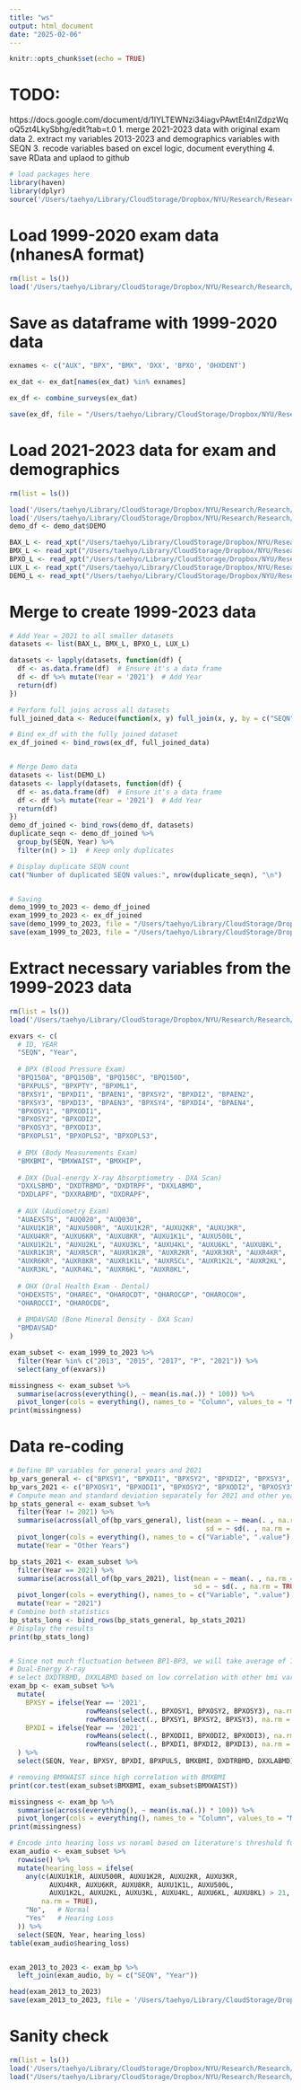 ```yaml
---
title: "ws"
output: html_document
date: "2025-02-06"
---
```


```r
knitr::opts_chunk$set(echo = TRUE)
```

# TODO:
https://docs.google.com/document/d/1IYLTEWNzi34iagvPAwtEt4nIZdpzWqoQ5zt4LkySbhg/edit?tab=t.0 
1. merge 2021-2023 data with original exam data 
2. extract my variables 2013-2023 and demographics variables with SEQN
3. recode variables based on excel logic, document everything
4. save RData and uplaod to github

```r
# load packages here
library(haven)
library(dplyr)
source('/Users/taehyo/Library/CloudStorage/Dropbox/NYU/Research/Research/Code/ENAR-Risk-Factors-Analyses/R/funcs.R')
```

# Load 1999-2020 exam data (nhanesA format)
```r
rm(list = ls())
load('/Users/taehyo/Library/CloudStorage/Dropbox/NYU/Research/Research/Code/ENAR-Risk-Factors-Analyses/data/cleaned/1999_to_2023_original/Examinations.RData')
```

# Save as dataframe with 1999-2020 data
```r
exnames <- c("AUX", "BPX", "BMX", 'DXX', 'BPXO', 'OHXDENT')

ex_dat <- ex_dat[names(ex_dat) %in% exnames]

ex_df <- combine_surveys(ex_dat)

save(ex_df, file = "/Users/taehyo/Library/CloudStorage/Dropbox/NYU/Research/Research/Code/ENAR-Risk-Factors-Analyses/data/cleaned/1999_to_2023_original/Examinations_1999_to_2020.RData")
```

# Load 2021-2023 data for exam and demographics
```r
rm(list = ls())

load('/Users/taehyo/Library/CloudStorage/Dropbox/NYU/Research/Research/Code/ENAR-Risk-Factors-Analyses/data/cleaned/1999_to_2023_original/Examinations_1999_to_2020.RData')
load('/Users/taehyo/Library/CloudStorage/Dropbox/NYU/Research/Research/Code/ENAR-Risk-Factors-Analyses/data/cleaned/1999_to_2023_original/Demographics.RData')
demo_df <- demo_dat$DEMO

BAX_L <- read_xpt("/Users/taehyo/Library/CloudStorage/Dropbox/NYU/Research/Research/Code/ENAR-Risk-Factors-Analyses/data/2021_to_2023_data/exam/BAX_L.xpt")
BMX_L <- read_xpt("/Users/taehyo/Library/CloudStorage/Dropbox/NYU/Research/Research/Code/ENAR-Risk-Factors-Analyses/data/2021_to_2023_data/exam/BMX_L.xpt")
BPXO_L <- read_xpt("/Users/taehyo/Library/CloudStorage/Dropbox/NYU/Research/Research/Code/ENAR-Risk-Factors-Analyses/data/2021_to_2023_data/exam/BPXO_L.xpt")
LUX_L <- read_xpt("/Users/taehyo/Library/CloudStorage/Dropbox/NYU/Research/Research/Code/ENAR-Risk-Factors-Analyses/data/2021_to_2023_data/exam/LUX_L.xpt")
DEMO_L <- read_xpt("/Users/taehyo/Library/CloudStorage/Dropbox/NYU/Research/Research/Code/ENAR-Risk-Factors-Analyses/data/2021_to_2023_data/demographics/DEMO_L.xpt")
```

# Merge to create 1999-2023 data
```r
# Add Year = 2021 to all smaller datasets
datasets <- list(BAX_L, BMX_L, BPXO_L, LUX_L)

datasets <- lapply(datasets, function(df) {
  df <- as.data.frame(df)  # Ensure it's a data frame
  df <- df %>% mutate(Year = '2021')  # Add Year
  return(df)
})

# Perform full joins across all datasets
full_joined_data <- Reduce(function(x, y) full_join(x, y, by = c("SEQN", "Year")), datasets)

# Bind ex_df with the fully joined dataset
ex_df_joined <- bind_rows(ex_df, full_joined_data)


# Merge Demo data
datasets <- list(DEMO_L)
datasets <- lapply(datasets, function(df) {
  df <- as.data.frame(df)  # Ensure it's a data frame
  df <- df %>% mutate(Year = '2021')  # Add Year
  return(df)
})
demo_df_joined <- bind_rows(demo_df, datasets)
duplicate_seqn <- demo_df_joined %>%
  group_by(SEQN, Year) %>%
  filter(n() > 1)  # Keep only duplicates

# Display duplicate SEQN count
cat("Number of duplicated SEQN values:", nrow(duplicate_seqn), "\n")


# Saving 
demo_1999_to_2023 <- demo_df_joined
exam_1999_to_2023 <- ex_df_joined
save(demo_1999_to_2023, file = "/Users/taehyo/Library/CloudStorage/Dropbox/NYU/Research/Research/Code/ENAR-Risk-Factors-Analyses/data/cleaned/1999_to_2023_original/demo_1999_to_2023.RData")
save(exam_1999_to_2023, file = "/Users/taehyo/Library/CloudStorage/Dropbox/NYU/Research/Research/Code/ENAR-Risk-Factors-Analyses/data/cleaned/1999_to_2023_original/exam_1999_to_2023.RData")
```

# Extract necessary variables from the 1999-2023 data
```r
rm(list = ls())
load('/Users/taehyo/Library/CloudStorage/Dropbox/NYU/Research/Research/Code/ENAR-Risk-Factors-Analyses/data/cleaned/1999_to_2023_original/exam_1999_to_2023.RData')

exvars <- c(
  # ID, YEAR
  "SEQN", "Year",
  
  # BPX (Blood Pressure Exam)
  "BPQ150A", "BPQ150B", "BPQ150C", "BPQ150D", 
  "BPXPULS", "BPXPTY", "BPXML1", 
  "BPXSY1", "BPXDI1", "BPAEN1", "BPXSY2", "BPXDI2", "BPAEN2", 
  "BPXSY3", "BPXDI3", "BPAEN3", "BPXSY4", "BPXDI4", "BPAEN4",
  "BPXOSY1", "BPXODI1", 
  "BPXOSY2", "BPXODI2", 
  "BPXOSY3", "BPXODI3", 
  "BPXOPLS1", "BPXOPLS2", "BPXOPLS3",
  
  # BMX (Body Measurements Exam)
  "BMXBMI", "BMXWAIST", "BMXHIP",
  
  # DXX (Dual-energy X-ray Absorptiometry - DXA Scan)
  "DXXLSBMD", "DXDTRBMD", "DXDTRPF", "DXXLABMD", 
  "DXDLAPF", "DXXRABMD", "DXDRAPF",
  
  # AUX (Audiometry Exam)
  "AUAEXSTS", "AUQ020", "AUQ030", 
  "AUXU1K1R", "AUXU500R", "AUXU1K2R", "AUXU2KR", "AUXU3KR", 
  "AUXU4KR", "AUXU6KR", "AUXU8KR", "AUXU1K1L", "AUXU500L", 
  "AUXU1K2L", "AUXU2KL", "AUXU3KL", "AUXU4KL", "AUXU6KL", "AUXU8KL",
  "AUXR1K1R", "AUXR5CR", "AUXR1K2R", "AUXR2KR", "AUXR3KR", "AUXR4KR", 
  "AUXR6KR", "AUXR8KR", "AUXR1K1L", "AUXR5CL", "AUXR1K2L", "AUXR2KL", 
  "AUXR3KL", "AUXR4KL", "AUXR6KL", "AUXR8KL",
  
  # OHX (Oral Health Exam - Dental)
  "OHDEXSTS", "OHAREC", "OHAROCDT", "OHAROCGP", "OHAROCOH", 
  "OHAROCCI", "OHAROCDE",
  
  # BMDAVSAD (Bone Mineral Density - DXA Scan)
  "BMDAVSAD"
)

exam_subset <- exam_1999_to_2023 %>%
  filter(Year %in% c("2013", "2015", "2017", "P", "2021")) %>%
  select(any_of(exvars))  

missingness <- exam_subset %>%
  summarise(across(everything(), ~ mean(is.na(.)) * 100)) %>%
  pivot_longer(cols = everything(), names_to = "Column", values_to = "Missing_Percentage")
print(missingness)

```
# Data re-coding
```r
# Define BP variables for general years and 2021
bp_vars_general <- c("BPXSY1", "BPXDI1", "BPXSY2", "BPXDI2", "BPXSY3", "BPXDI3", "BPXSY4", "BPXDI4")
bp_vars_2021 <- c("BPXOSY1", "BPXODI1", "BPXOSY2", "BPXODI2", "BPXOSY3", "BPXODI3")
# Compute mean and standard deviation separately for 2021 and other years
bp_stats_general <- exam_subset %>%
  filter(Year != 2021) %>%
  summarise(across(all_of(bp_vars_general), list(mean = ~ mean(. , na.rm = TRUE),
                                                 sd = ~ sd(. , na.rm = TRUE)))) %>%
  pivot_longer(cols = everything(), names_to = c("Variable", ".value"), names_sep = "_") %>%
  mutate(Year = "Other Years")

bp_stats_2021 <- exam_subset %>%
  filter(Year == 2021) %>%
  summarise(across(all_of(bp_vars_2021), list(mean = ~ mean(. , na.rm = TRUE),
                                              sd = ~ sd(. , na.rm = TRUE)))) %>%
  pivot_longer(cols = everything(), names_to = c("Variable", ".value"), names_sep = "_") %>%
  mutate(Year = "2021")
# Combine both statistics
bp_stats_long <- bind_rows(bp_stats_general, bp_stats_2021)
# Display the results
print(bp_stats_long)


# Since not much fluctuation between BP1-BP3, we will take average of 1,2,3 to create new numerical variables called BPXSY and BPXDI
# Dual-Energy X-ray 
# select DXDTRBMD, DXXLABMD based on low correlation with other bmi variables and DXD 
exam_bp <- exam_subset %>%
  mutate(
    BPXSY = ifelse(Year == '2021', 
                   rowMeans(select(., BPXOSY1, BPXOSY2, BPXOSY3), na.rm = TRUE), 
                   rowMeans(select(., BPXSY1, BPXSY2, BPXSY3), na.rm = TRUE)),
    BPXDI = ifelse(Year == '2021', 
                   rowMeans(select(., BPXODI1, BPXODI2, BPXODI3), na.rm = TRUE), 
                   rowMeans(select(., BPXDI1, BPXDI2, BPXDI3), na.rm = TRUE))
  ) %>%
  select(SEQN, Year, BPXSY, BPXDI, BPXPULS, BMXBMI, DXDTRBMD, DXXLABMD)  # Keep only relevant columns

# removing BMXWAIST since high correlation with BMXBMI
print(cor.test(exam_subset$BMXBMI, exam_subset$BMXWAIST))

missingness <- exam_bp %>%
  summarise(across(everything(), ~ mean(is.na(.)) * 100)) %>%
  pivot_longer(cols = everything(), names_to = "Column", values_to = "Missing_Percentage")
print(missingness)

# Encode into hearing loss vs noraml based on literature's threshold for normal hearing 
exam_audio <- exam_subset %>%
  rowwise() %>%  
  mutate(hearing_loss = ifelse(
    any(c(AUXU1K1R, AUXU500R, AUXU1K2R, AUXU2KR, AUXU3KR, 
          AUXU4KR, AUXU6KR, AUXU8KR, AUXU1K1L, AUXU500L, 
          AUXU1K2L, AUXU2KL, AUXU3KL, AUXU4KL, AUXU6KL, AUXU8KL) > 21, 
        na.rm = TRUE), 
    "No",   # Normal
    "Yes"   # Hearing Loss
  )) %>%
  select(SEQN, Year, hearing_loss)
table(exam_audio$hearing_loss)


exam_2013_to_2023 <- exam_bp %>%
  left_join(exam_audio, by = c("SEQN", "Year"))

head(exam_2013_to_2023)
save(exam_2013_to_2023, file = '/Users/taehyo/Library/CloudStorage/Dropbox/NYU/Research/Research/Code/ENAR-Risk-Factors-Analyses/data/cleaned/2013_to_2023_cleaned/exam_2013_to_2023.RData')
```

# Sanity check
```r
rm(list = ls())
load('/Users/taehyo/Library/CloudStorage/Dropbox/NYU/Research/Research/Code/ENAR-Risk-Factors-Analyses/data/cleaned/2013_to_2023_cleaned/exam_2013_to_2023.RData')
load("/Users/taehyo/Library/CloudStorage/Dropbox/NYU/Research/Research/Code/ENAR-Risk-Factors-Analyses/data/cleaned/1999_to_2023_original/demo_1999_to_2023.RData")
```



